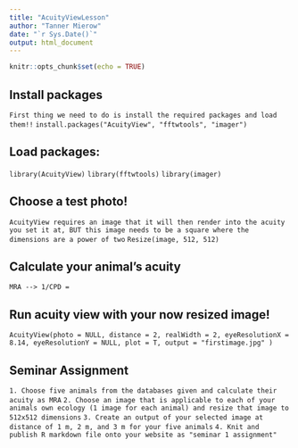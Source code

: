```yaml
---
title: "AcuityViewLesson"
author: "Tanner Mierow"
date: "`r Sys.Date()`"
output: html_document
---
```


```r
knitr::opts_chunk$set(echo = TRUE)
```

## Install packages
`First thing we need to do is install the required packages and load them!!`
`install.packages("AcuityView", "fftwtools", "imager")`

## Load packages:

`library(AcuityView)`
`library(fftwtools)`
`library(imager)`

## Choose a test photo! 
`AcuityView requires an image that it will then render into the acuity you set it at, BUT this image needs to be a square where the dimensions are a power of two`
`Resize(image, 512, 512)`

## Calculate your animal's acuity

`MRA --> 1/CPD = `

## Run acuity view with your now resized image! 

`AcuityView(photo = NULL, distance = 2, realWidth = 2, eyeResolutionX = 8.14, eyeResolutionY = NULL, plot = T, output = "firstimage.jpg" )`

## Seminar Assignment
`1. Choose five animals from the databases given and calculate their acuity as MRA`
`2. Choose an image that is applicable to each of your animals own ecology (1 image for each animal) and resize that image to 512x512 dimensions`
`3. Create an output of your selected image at distance of 1 m, 2 m, and 3 m for your five animals`
`4. Knit and publish R markdown file onto your website as "seminar 1 assignment"`
